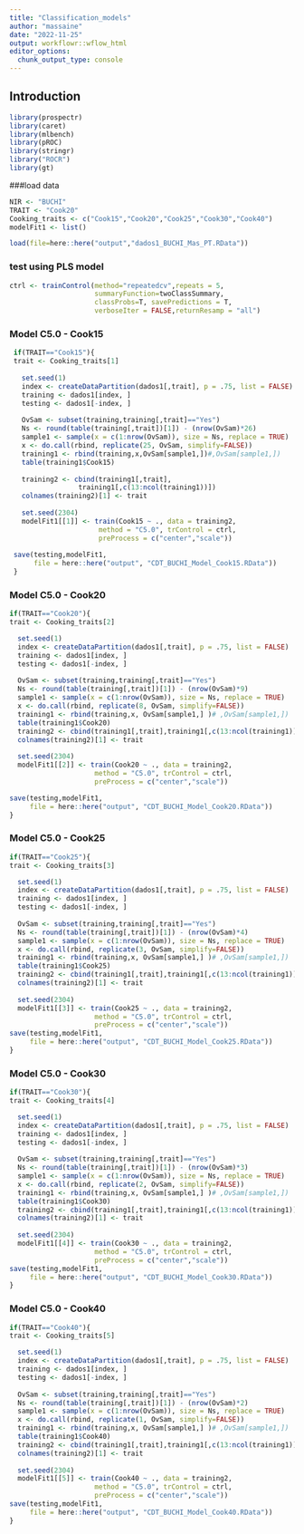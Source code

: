 ```yaml
---
title: "Classification_models"
author: "massaine"
date: "2022-11-25"
output: workflowr::wflow_html
editor_options:
  chunk_output_type: console
---
```


## Introduction

```r
library(prospectr)
library(caret)
library(mlbench)
library(pROC)
library(stringr)
library("ROCR")
library(gt)
```

###load data
```r
NIR <- "BUCHI"
TRAIT <- "Cook20"
Cooking_traits <- c("Cook15","Cook20","Cook25","Cook30","Cook40")
modelFit1 <- list()

load(file=here::here("output","dados1_BUCHI_Mas_PT.RData"))
```

### test using PLS model
```r
ctrl <- trainControl(method="repeatedcv",repeats = 5,
                     summaryFunction=twoClassSummary, 
                     classProbs=T, savePredictions = T,
                     verboseIter = FALSE,returnResamp = "all") 
```

### Model C5.0 - Cook15
```r
 if(TRAIT=="Cook15"){
 trait <- Cooking_traits[1]
 
   set.seed(1)
   index <- createDataPartition(dados1[,trait], p = .75, list = FALSE)
   training <- dados1[index, ]
   testing <- dados1[-index, ]
   
   OvSam <- subset(training,training[,trait]=="Yes")
   Ns <- round(table(training[,trait])[1]) - (nrow(OvSam)*26) 
   sample1 <- sample(x = c(1:nrow(OvSam)), size = Ns, replace = TRUE)
   x <- do.call(rbind, replicate(25, OvSam, simplify=FALSE))
   training1 <- rbind(training,x,OvSam[sample1,])#,OvSam[sample1,])
   table(training1$Cook15)
   
   training2 <- cbind(training1[,trait],
                 training1[,c(13:ncol(training1))])
   colnames(training2)[1] <- trait
   
   set.seed(2304)
   modelFit1[[1]] <- train(Cook15 ~ ., data = training2, 
                      method = "C5.0", trControl = ctrl, 
                      preProcess = c("center","scale"))
 
 save(testing,modelFit1, 
      file = here::here("output", "CDT_BUCHI_Model_Cook15.RData"))
 }
```

### Model C5.0 - Cook20
```r
if(TRAIT=="Cook20"){
trait <- Cooking_traits[2]

  set.seed(1)
  index <- createDataPartition(dados1[,trait], p = .75, list = FALSE)
  training <- dados1[index, ]
  testing <- dados1[-index, ]
  
  OvSam <- subset(training,training[,trait]=="Yes")
  Ns <- round(table(training[,trait])[1]) - (nrow(OvSam)*9) 
  sample1 <- sample(x = c(1:nrow(OvSam)), size = Ns, replace = TRUE)
  x <- do.call(rbind, replicate(8, OvSam, simplify=FALSE))
  training1 <- rbind(training,x, OvSam[sample1,] )# ,OvSam[sample1,])
  table(training1$Cook20)
  training2 <- cbind(training1[,trait],training1[,c(13:ncol(training1))])
  colnames(training2)[1] <- trait
  
  set.seed(2304)
  modelFit1[[2]] <- train(Cook20 ~ ., data = training2, 
                     method = "C5.0", trControl = ctrl, 
                     preProcess = c("center","scale"))

save(testing,modelFit1, 
     file = here::here("output", "CDT_BUCHI_Model_Cook20.RData"))
}
```

### Model C5.0 - Cook25
```r
if(TRAIT=="Cook25"){
trait <- Cooking_traits[3]

  set.seed(1)
  index <- createDataPartition(dados1[,trait], p = .75, list = FALSE)
  training <- dados1[index, ]
  testing <- dados1[-index, ]
  
  OvSam <- subset(training,training[,trait]=="Yes")
  Ns <- round(table(training[,trait])[1]) - (nrow(OvSam)*4) 
  sample1 <- sample(x = c(1:nrow(OvSam)), size = Ns, replace = TRUE)
  x <- do.call(rbind, replicate(3, OvSam, simplify=FALSE))
  training1 <- rbind(training,x, OvSam[sample1,] )# ,OvSam[sample1,])
  table(training1$Cook25)
  training2 <- cbind(training1[,trait],training1[,c(13:ncol(training1))])
  colnames(training2)[1] <- trait
  
  set.seed(2304)
  modelFit1[[3]] <- train(Cook25 ~ ., data = training2, 
                     method = "C5.0", trControl = ctrl, 
                     preProcess = c("center","scale"))
save(testing,modelFit1, 
     file = here::here("output", "CDT_BUCHI_Model_Cook25.RData"))
}
```

### Model C5.0 - Cook30
```r
if(TRAIT=="Cook30"){
trait <- Cooking_traits[4]

  set.seed(1)
  index <- createDataPartition(dados1[,trait], p = .75, list = FALSE)
  training <- dados1[index, ]
  testing <- dados1[-index, ]
  
  OvSam <- subset(training,training[,trait]=="Yes")
  Ns <- round(table(training[,trait])[1]) - (nrow(OvSam)*3) 
  sample1 <- sample(x = c(1:nrow(OvSam)), size = Ns, replace = TRUE)
  x <- do.call(rbind, replicate(2, OvSam, simplify=FALSE))
  training1 <- rbind(training,x, OvSam[sample1,] )# ,OvSam[sample1,])
  table(training1$Cook30)
  training2 <- cbind(training1[,trait],training1[,c(13:ncol(training1))])
  colnames(training2)[1] <- trait
 
  set.seed(2304)
  modelFit1[[4]] <- train(Cook30 ~ ., data = training2, 
                     method = "C5.0", trControl = ctrl, 
                     preProcess = c("center","scale"))
save(testing,modelFit1, 
     file = here::here("output", "CDT_BUCHI_Model_Cook30.RData"))
}
```


### Model C5.0 - Cook40
```r
if(TRAIT=="Cook40"){
trait <- Cooking_traits[5]

  set.seed(1)
  index <- createDataPartition(dados1[,trait], p = .75, list = FALSE)
  training <- dados1[index, ]
  testing <- dados1[-index, ]
  
  OvSam <- subset(training,training[,trait]=="Yes")
  Ns <- round(table(training[,trait])[1]) - (nrow(OvSam)*2) 
  sample1 <- sample(x = c(1:nrow(OvSam)), size = Ns, replace = TRUE)
  x <- do.call(rbind, replicate(1, OvSam, simplify=FALSE))
  training1 <- rbind(training,x, OvSam[sample1,] )# ,OvSam[sample1,])
  table(training1$Cook40)
  training2 <- cbind(training1[,trait],training1[,c(13:ncol(training1))])
  colnames(training2)[1] <- trait
 
  set.seed(2304)
  modelFit1[[5]] <- train(Cook40 ~ ., data = training2, 
                     method = "C5.0", trControl = ctrl, 
                     preProcess = c("center","scale"))
save(testing,modelFit1, 
     file = here::here("output", "CDT_BUCHI_Model_Cook40.RData"))
}
```




